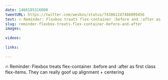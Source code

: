 ```yaml
---
date: 1466185316000
tweetURL: https://twitter.com/wesbos/status/743861247486099456
text: 🔥 Reminder: Flexbox treats flex-container :before and :after as first class flex-items. They can really goof up alignment + centering
slug: reminder-flexbox-treats-flex-container-before-and-after
images:
  
videos:
  
links:
  
---
```

🔥 Reminder: Flexbox treats flex-container :before and :after as first class flex-items. They can really goof up alignment + centering
